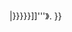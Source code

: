 <includeonly>{{Sister
|project = Wikisource
|text = [[維基文庫]]有[[大英百科全書]]（第9版）的文章《'''[[s:Encyclopædia Britannica, Ninth Edition/{{{1|{{PAGENAME}}}}}|{{{2|{{{1|{{PAGENAME}}}}}}}}]]'''》.
}}</includeonly><noinclude>
{{documentation}}
</noinclude>